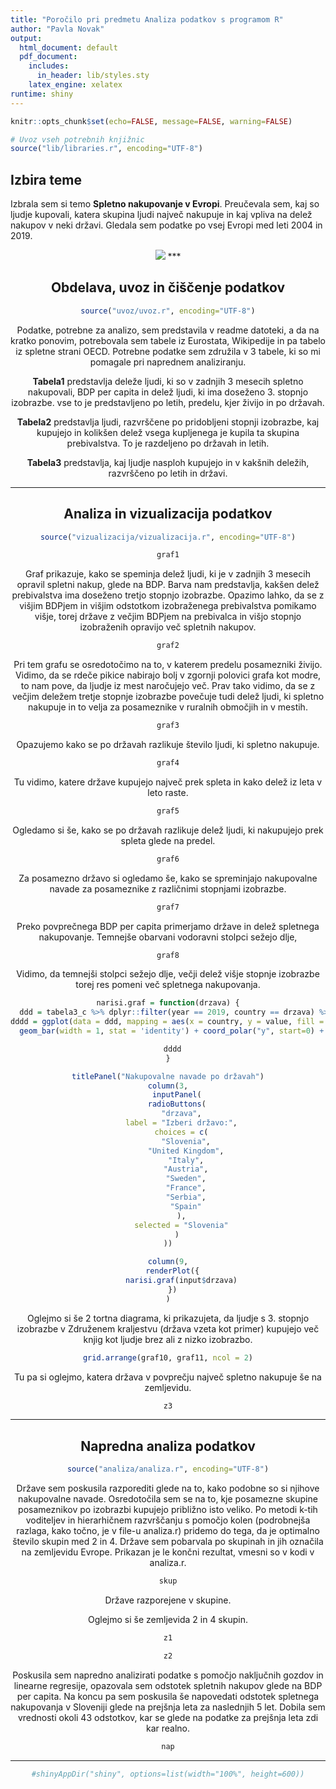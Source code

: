 ```yaml
---
title: "Poročilo pri predmetu Analiza podatkov s programom R"
author: "Pavla Novak"
output: 
  html_document: default
  pdf_document:
    includes:
      in_header: lib/styles.sty
    latex_engine: xelatex
runtime: shiny
---
```


```r
knitr::opts_chunk$set(echo=FALSE, message=FALSE, warning=FALSE)

# Uvoz vseh potrebnih knjižnic
source("lib/libraries.r", encoding="UTF-8")
```


## Izbira teme

Izbrala sem si temo **Spletno nakupovanje v Evropi**. Preučevala sem, kaj so ljudje kupovali, katera skupina ljudi največ nakupuje in kaj vpliva na delež nakupov v neki državi. Gledala sem podatke po vsej Evropi med leti 2004 in 2019.

<center>
![](slike/onlineshopping.jpg)
***

## Obdelava, uvoz in čiščenje podatkov

```r
source("uvoz/uvoz.r", encoding="UTF-8")
```
Podatke, potrebne za analizo, sem predstavila v readme datoteki, a da na kratko ponovim, potrebovala sem tabele iz Eurostata, Wikipedije in pa tabelo iz spletne strani OECD. Potrebne podatke sem združila v 3 tabele, ki so mi pomagale pri naprednem analiziranju.
  
**Tabela1** predstavlja deleže ljudi, ki so v zadnjih 3 mesecih spletno nakupovali, BDP per capita in delež ljudi, ki ima doseženo 3. stopnjo izobrazbe. vse to je predstavljeno po letih, predelu, kjer živijo in po državah.
  
**Tabela2** predstavlja ljudi, razvrščene po pridobljeni stopnji izobrazbe, kaj kupujejo in kolikšen delež vsega kupljenega je kupila ta skupina prebivalstva. To je razdeljeno po državah in letih.
  
**Tabela3** predstavlja, kaj ljudje nasploh kupujejo in v kakšnih deležih, razvrščeno po letih in državi.


***

## Analiza in vizualizacija podatkov

```r
source("vizualizacija/vizualizacija.r", encoding="UTF-8")
```

```r
graf1
```
  
Graf prikazuje, kako se speminja delež ljudi, ki je v zadnjih 3 mesecih opravil spletni nakup, glede na BDP. Barva nam predstavlja, kakšen delež prebivalstva ima doseženo tretjo stopnjo izobrazbe. Opazimo lahko, da se z višjim BDPjem in višjim odstotkom izobraženega prebivalstva pomikamo višje, torej države z večjim BDPjem na prebivalca in višjo stopnjo izobraženih opravijo več spletnih nakupov.
  
```r
graf2
```
  
Pri tem grafu se osredotočimo na to, v katerem predelu posamezniki živijo. Vidimo, da se rdeče pikice nabirajo bolj v zgornji polovici grafa kot modre, to nam pove, da ljudje iz mest naročujejo več. Prav tako vidimo, da se z večjim deležem tretje stopnje izobrazbe povečuje tudi delež ljudi, ki spletno nakupuje in to velja za posameznike v ruralnih območjih in v mestih.
  
```r
graf3
```
  
Opazujemo kako se po državah razlikuje število ljudi, ki spletno nakupuje.
  

```r
graf4
```
  
Tu vidimo, katere države kupujejo največ prek spleta in kako delež iz leta v leto raste.
  
```r
graf5
```
  
Ogledamo si še, kako se po državah razlikuje delež ljudi, ki nakupujejo prek spleta glede na predel.
  
```r
graf6
```
  
Za posamezno državo si ogledamo še, kako se spreminjajo nakupovalne navade za posameznike z različnimi stopnjami izobrazbe.
  
```r
graf7
```
  
Preko povprečnega BDP per capita primerjamo države in delež spletnega nakupovanje. Temnejše obarvani vodoravni stolpci sežejo dlje,
  
```r
graf8
```
  
Vidimo, da temnejši stolpci sežejo dlje, večji delež višje stopnje izobrazbe torej res pomeni več spletnega nakupovanja.
  
```r
narisi.graf = function(drzava) {
  ddd = tabela3_c %>% dplyr::filter(year == 2019, country == drzava) %>% pivot_longer(c(3, 4, 5, 6, 7), names_to = 'type', values_to =  "value")
dddd = ggplot(data = ddd, mapping = aes(x = country, y = value, fill = type)) +
  geom_bar(width = 1, stat = 'identity') + coord_polar("y", start=0) + xlab('') + ylab('') + ggtitle("Kaj kupujejo ljudje v posamezni državi?") + scale_fill_discrete(name = "Vrsta kupljenega izdelka", labels = c("Knjige, revije, učenje,...", "Obleke, šport", "Filmi, glasba", "Gospodinjski pripomočki", "Potovanja, hoteli,..."))

  dddd
}
```
```r
titlePanel("Nakupovalne navade po državah")
column(3,
    inputPanel(
    radioButtons(
      "drzava",
      label = "Izberi državo:",
      choices = c(
        "Slovenia",
        "United Kingdom",
        "Italy",
        "Austria",
        "Sweden",
        "France",
        "Serbia",
        "Spain"
      ),
      selected = "Slovenia"
    )
))

column(9,
  renderPlot({
      narisi.graf(input$drzava)
  })
)
```

  
Oglejmo si še 2 tortna diagrama, ki prikazujeta, da ljudje s 3. stopnjo izobrazbe v Združenem kraljestvu (država vzeta kot primer) kupujejo več knjig kot ljudje brez ali z nizko izobrazbo.


```r
grid.arrange(graf10, graf11, ncol = 2)
```
  
Tu pa si oglejmo, katera država v povprečju največ spletno nakupuje še na zemljevidu.
  
```r
z3
```
  
***
  
## Napredna analiza podatkov

```r
source("analiza/analiza.r", encoding="UTF-8")
```
  
Države sem poskusila razporediti glede na to, kako podobne so si njihove nakupovalne navade. Osredotočila sem se na to, kje posamezne skupine posameznikov po izobrazbi kupujejo približno isto veliko. Po metodi k-tih voditeljev in hierarhičnem razvrščanju s pomočjo kolen (podrobnejša razlaga, kako točno, je v file-u analiza.r) pridemo do tega, da je optimalno število skupin med 2 in 4. Države sem pobarvala po skupinah in jih označila na zemljevidu Evrope. Prikazan je le končni rezultat, vmesni so v kodi v analiza.r.

```r
skup
```
  
Države razporejene v skupine.
  
Oglejmo si še zemljevida 2 in 4 skupin.

```r
z1
```
```r
z2
```
  
Poskusila sem napredno analizirati podatke s pomočjo naključnih gozdov in linearne regresije, opazovala sem odstotek spletnih nakupov glede na BDP per capita.
Na koncu pa sem poskusila še napovedati odstotek spletnega nakupovanja v Sloveniji glede na prejšnja leta za naslednjih 5 let. Dobila sem vrednosti okoli 43 odstotkov, kar se glede na podatke za prejšnja leta zdi kar realno.
  
```r
nap
```


***

```r
#shinyAppDir("shiny", options=list(width="100%", height=600))
```
